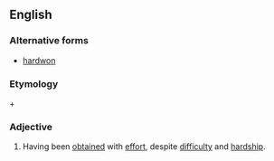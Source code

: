 ==English==

===Alternative forms===
*[[hardwon]]

===Etymology===
{{term|hard}} + {{term|won}}

===Adjective===
{{en-adj|harder-won|hardest-won|more}}

# Having been [[obtain]]ed with [[effort]], despite [[difficulty]] and [[hardship]].